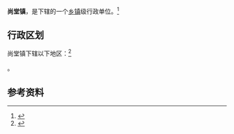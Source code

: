 {{中国乡级行政区|37/14/23/102/000}}

'''尚堂镇'''，是{{PRC admin/fullname|37/14/23/102/000|3}}下辖的一个[[乡镇|乡镇]]级行政单位。<ref>{{PRC admin/ref sgc|{{PRC admin/parent|37/14/23/102/000}}}}</ref>

== 行政区划 ==

尚堂镇下辖以下地区：<ref>{{PRC admin/ref sgc|37/14/23/102/000}}</ref>

{{PRC admin/children|37/14/23/102/000}}。

== 参考资料 ==

{{reflist}}

{{行政区划小作品}}
{{PRC admin/navcat|37/14/23/102/000}}